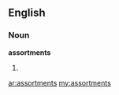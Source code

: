==English==

===Noun===
'''assortments'''

# {{plural of|[[assortment]]}}

[[ar:assortments]]
[[my:assortments]]